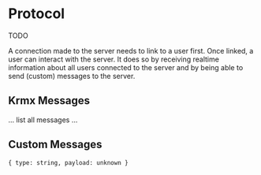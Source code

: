 # Protocol
TODO

A connection made to the server needs to link to a user first. Once linked, a user can interact with the server. It does so by receiving realtime information about all users connected to the server and by being able to send (custom) messages to the server.

## Krmx Messages
... list all messages ...

## Custom Messages
```
{ type: string, payload: unknown }
```

